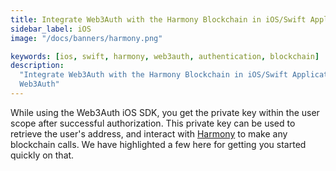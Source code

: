 ```yaml
---
title: Integrate Web3Auth with the Harmony Blockchain in iOS/Swift Applications
sidebar_label: iOS
image: "/docs/banners/harmony.png"

keywords: [ios, swift, harmony, web3auth, authentication, blockchain]
description:
  "Integrate Web3Auth with the Harmony Blockchain in iOS/Swift Applications | Documentation -
  Web3Auth"
---
```



<SEO
  title="Integrate Web3Auth with the Harmony Blockchain in iOS/Swift Applications"
  description="Integrate Web3Auth with the Harmony Blockchain in iOS/Swift Applications | Documentation - Web3Auth"
  image="https://web3auth.io/docs/banners/harmony.png"
  slug="/connect-blockchain/evm/harmony/ios"
/>

While using the Web3Auth iOS SDK, you get the private key within the user scope after successful
authorization. This private key can be used to retrieve the user's address, and interact with
[Harmony](https://www.harmony.one/) to make any blockchain calls. We have highlighted a few here for
getting you started quickly on that.

<EVMInteraction />
